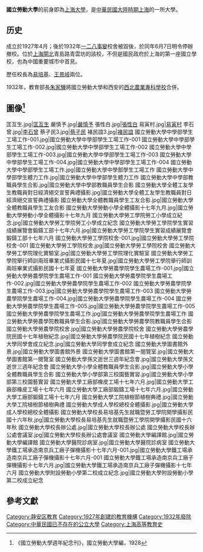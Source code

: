 '''國立勞動大學'''的前身即為[[上海大學_(民國)|上海大學]]，是[[中華民國大陸時期|中華民國大陸時期]][[上海|上海]]的一所大學。

==历史==
成立於1927年4月；後於1932年[[一二八事變|一二八事變]]校舍被毀後，於同年6月7日明令停辦撤校。位於[[上海|上海]][[閘北|閘北]]青島路青雲坊的該校，不但是國民政府於上海的第一座國立學校，也為中國重要城市中首見。

歷任校長為[[易培基|易培基]]、[[王景岐|王景岐]]兩位。

1932年，教育部長[[朱家驊|朱家驊]]將國立勞動大學和西安的[[西北農業專科學校|西北農業專科學校]]合併。

== 圖像<ref>《國立勞動大學週年紀念刊》，國立勞動大學編，1928</ref> ==
<gallery>
匡互生.jpg|[[匡互生|匡互生]]
嚴慎予.jpg|[[嚴慎予|嚴慎予]]
張性白.jpg|[[張性白|張性白]]
易寅村.jpg|[[易寅村|易寅村]]
李石曾.jpg|[[李石曾|李石曾]]
蔡孑民3.jpg|[[蔡孑民|蔡孑民]]
褚民誼3.jpg|[[褚民誼|褚民誼]]
國立勞動大學中學部學生工場工作-001.jpg|國立勞動大學中學部學生工場工作-001
國立勞動大學中學部學生工場工作-002.jpg|國立勞動大學中學部學生工場工作-002
國立勞動大學中學部學生工場工作-003.jpg|國立勞動大學中學部學生工場工作-003
國立勞動大學中學部學生工場工作-004.jpg|國立勞動大學中學部學生工場工作-004
國立勞動大學中學部學生工場工作.jpg|國立勞動大學中學部學生工場工作
國立勞動大學中學部學生體力工作.jpg|國立勞動大學中學部學生體力工作
國立勞動大學中學部教職員學生合影.jpg|國立勞動大學中學部教職員學生合影
國立勞動大學全體工友學生教職員對日經濟絕交宣誓典禮攝影.jpg|國立勞動大學全體工友學生教職員對日經濟絕交宣誓典禮攝影
國立勞動大學全體教職員學生工友合影.jpg|國立勞動大學全體教職員學生工友合影
國立勞動大學勞動小學全體攝影十七年九月.jpg|國立勞動大學勞動小學全體攝影十七年九月
國立勞動大學勞工學院勞工小學成立紀念.jpg|國立勞動大學勞工學院勞工小學成立紀念
國立勞動大學勞工學院學生實習成績展覽會鍛鑄工部十七年六月.jpg|國立勞動大學勞工學院學生實習成績展覽會鍛鑄工部十七年六月
國立勞動大學勞工學院校舍-001.jpg|國立勞動大學勞工學院校舍-001
國立勞動大學勞工學院校舍.jpg|國立勞動大學勞工學院校舍
國立勞動大學勞工學院理化實驗室.jpg|國立勞動大學勞工學院理化實驗室
國立勞動大學勞工學院舉行師訓兩班畢業式攝影民國十七年夏.jpg|國立勞動大學勞工學院舉行師訓兩班畢業式攝影民國十七年夏
國立勞動大學勞農學院學生農場工作-001.jpg|國立勞動大學勞農學院學生農場工作-001
國立勞動大學勞農學院學生農場工作-002.jpg|國立勞動大學勞農學院學生農場工作-002
國立勞動大學勞農學院學生農場工作-003.jpg|國立勞動大學勞農學院學生農場工作-003
國立勞動大學勞農學院學生農場工作-004.jpg|國立勞動大學勞農學院學生農場工作-004
國立勞動大學勞農學院學生農場工作-005.jpg|國立勞動大學勞農學院學生農場工作-005
國立勞動大學勞農學院學生農場工作.jpg|國立勞動大學勞農學院學生農場工作
國立勞動大學勞農學院教職員學生合影.jpg|國立勞動大學勞農學院教職員學生合影
國立勞動大學勞農學院校舍.jpg|國立勞動大學勞農學院校舍
國立勞動大學勞農學院民國十七年植樹紀念.jpg|國立勞動大學勞農學院民國十七年植樹紀念
國立勞動大學同學會成立紀念.jpg|國立勞動大學同學會成立紀念
國立勞動大學圖書館外景.jpg|國立勞動大學圖書館外景
國立勞動大學圖書館第一閱覽室.jpg|國立勞動大學圖書館第一閱覽室
國立勞動大學孫文逝世三週年紀念會.jpg|國立勞動大學孫文逝世三週年紀念會
國立勞動大學小學全體教職員學生合影.jpg|國立勞動大學小學全體教職員學生合影
國立勞動大學小學部第三校園藝實習.jpg|國立勞動大學小學部第三校園藝實習
國立勞動大學工廠部橡皮工場十七年六月.jpg|國立勞動大學工廠部橡皮工場十七年六月
國立勞動大學工廠部鍛鑄工場十七年六月.jpg|國立勞動大學工廠部鍛鑄工場十七年六月
國立勞動大學工院植樹節植樹典禮.jpg|國立勞動大學工院植樹節植樹典禮
國立勞動大學成人學校總校全體攝影.jpg|國立勞動大學成人學校總校全體攝影
國立勞動大學校長易培基先生就職暨勞工學院開學攝影民國十六年秋.jpg|國立勞動大學校長易培基先生就職暨勞工學院開學攝影民國十六年秋
國立勞動大學校長辦公處.jpg|國立勞動大學校長辦公處
國立勞動大學校長辦公處會議室.jpg|國立勞動大學校長辦公處會議室
國立勞動大學編譯館.jpg|國立勞動大學編譯館
國立勞動大學醫院診病室.jpg|國立勞動大學醫院診病室
國立勞動大學鐵工場承造南京兵工廠子彈機攝影十七年六月-001.jpg|國立勞動大學鐵工場承造南京兵工廠子彈機攝影十七年六月-001
國立勞動大學鐵工場承造南京兵工廠子彈機攝影十七年六月.jpg|國立勞動大學鐵工場承造南京兵工廠子彈機攝影十七年六月
國立勞動大學附設勞動小學第二校成立紀念.jpg|國立勞動大學附設勞動小學第二校成立紀念
</gallery>

== 參考文獻 ==
{{reflist}}
[[Category:静安区教育|Category:静安区教育]]
[[Category:1927年創建的教育機構|Category:1927年創建的教育機構]]
[[Category:1932年廢除|Category:1932年廢除]]
[[Category:中華民國已不存在的公立大學|Category:中華民國已不存在的公立大學]]
[[Category:上海高等教育史|Category:上海高等教育史]]
